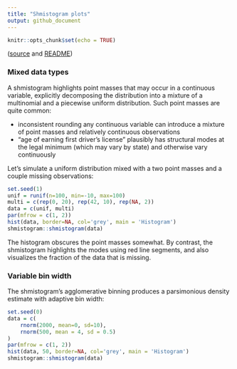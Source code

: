 ```yaml
---
title: "Shmistogram plots"
output: github_document
---
```


```r
knitr::opts_chunk$set(echo = TRUE)
```
([source](demo.Rmd) and [README](README.md))

### Mixed data types

A shmistogram highlights point masses that may occur in a continuous variable, explicitly decomposing the distribution into a mixture of a multinomial and a piecewise uniform distribution. Such point masses are quite common:

- inconsistent rounding any continuous variable can introduce a mixture of point masses and relatively continuous observations
- "age of earning first driver's license" plausibly has structural modes at the legal minimum (which may vary by state) and otherwise vary continuously

Let's simulate a uniform distribution mixed with a two point masses and a couple missing observations:

```r
set.seed(1)
unif = runif(n=100, min=-10, max=100)
multi = c(rep(0, 20), rep(42, 10), rep(NA, 2))
data = c(unif, multi)
par(mfrow = c(1, 2))
hist(data, border=NA, col='grey', main = 'Histogram')
shmistogram::shmistogram(data)
```

The histogram obscures the point masses somewhat. By contrast, the shmistogram highlights the modes using red line segments, and also visualizes the fraction of
the data that is missing.

### Variable bin width

The shmistogram's agglomerative binning produces a parsimonious density estimate with adaptive bin width:

```r
set.seed(0)
data = c(
    rnorm(2000, mean=0, sd=10),
    rnorm(500, mean = 4, sd = 0.5)
)
par(mfrow = c(1, 2))
hist(data, 50, border=NA, col='grey', main = 'Histogram')
shmistogram::shmistogram(data)
```
